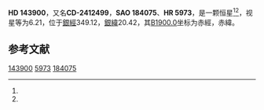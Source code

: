 {{Starbox begin
| name = HD 143900
}}
{{Starbox observe
| epoch = [[J2000.0|J2000.0]]
| constell = {{星座名待查}}<ref name=SIMBAD>{{cite web
 | url=http://simbad.u-strasbg.fr/simbad/sim-id?Ident=HR+5973
 | title =Pulsating variable Star
 | publisher=Centre de Données astronomiques de Strasbourg
 | work=SIMBAD
 | accessdate=2012-07-13}}</ref><ref name=DATA>{{cite web
 | url=http://vizier.u-strasbg.fr/viz-bin/VizieR-5?-out.add=.&-source=5050&-corr=PK=HR&-out.max=9999&HR=5973
 | title=VizieR Detailed Page
 | accessdate=2012-07-13
 | archive-url=https://web.archive.org/web/20160305060756/http://vizier.u-strasbg.fr/viz-bin/VizieR-5?-out.add=.&-source=5050&-corr=PK=HR&-out.max=9999&HR=5973
 | archive-date=2016-03-05
 | dead-url=yes
 }}</ref>
| 星官 = 
| ra = {{RA|16|3|54.7}}<ref name=SIMBAD /><ref name=DATA />
| dec = {{DEC|-24|43|35}}<ref name=SIMBAD /><ref name=DATA />
| appmag_v = 6.21<ref name=SIMBAD /><ref name=DATA />
}}
{{Starbox character
| class = K0<ref name=SIMBAD /><ref name=DATA />
| b-v = 1.38<ref name=SIMBAD /><ref name=DATA />
| u-b = <ref name=SIMBAD /><ref name=DATA />
| r-i = <ref name=SIMBAD /><ref name=DATA />
| variable = 
}}
{{Starbox astrometry
| radial_v = 
| prop_mo_ra = 26
| parallax = 
| p_error = 
}}
{{Starbox catalog
| names =CD-2412499，[[SAO星表|SAO]] 184075，[[HD星表|HD]] 143900，[[HR星表|HR]] 5973}}
{{Starbox reference |Simbad=HR+5973}}
{{Starbox end}}

'''HD 143900'''，又名'''CD-2412499'''，'''SAO 184075'''、'''HR 5973'''，是一颗恒星<ref name=SIMBAD /><ref name=DATA />，视星等为6.21，位于[[銀道座標系|銀經]]349.12，[[銀道座標系|銀緯]]20.42，其[[B1900.0|B1900.0]]坐标为赤經{{RA|15|57|54.2}}，赤緯{{DEC|-24|20.42|0}}。

== 参考文献 ==
{{reflist}}

{{star-stub}}

[[Category:HD和HDE天體|143900]]
[[Category:HR天體|5973]]
[[Category:SAO天體|184075]]